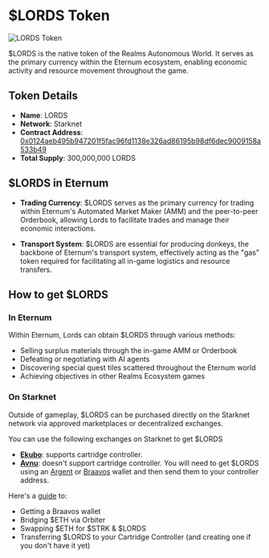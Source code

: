 # $LORDS Token

![LORDS Token](/images/resources/37.png)

$LORDS is the native token of the Realms Autonomous World. It serves as the primary currency within the Eternum
ecosystem, enabling economic activity and resource movement throughout the game.

## Token Details

- **Name**: LORDS
- **Network**: Starknet
- **Contract Address**:
  [0x0124aeb495b947201f5fac96fd1138e326ad86195b98df6dec9009158a533b49](https://starkscan.co/token/0x0124aeb495b947201f5fac96fd1138e326ad86195b98df6dec9009158a533b49)
- **Total Supply**: 300,000,000 LORDS

## $LORDS in Eternum

- **Trading Currency**: $LORDS serves as the primary currency for trading within Eternum's Automated Market Maker (AMM)
  and the peer-to-peer Orderbook, allowing Lords to facilitate trades and manage their economic interactions.

- **Transport System**: $LORDS are essential for producing donkeys, the backbone of Eternum's transport system,
  effectively acting as the "gas" token required for facilitating all in-game logistics and resource transfers.

## How to get $LORDS

### In Eternum

Within Eternum, Lords can obtain $LORDS through various methods:

- Selling surplus materials through the in-game AMM or Orderbook
- Defeating or negotiating with AI agents
- Discovering special quest tiles scattered throughout the Eternum world
- Achieving objectives in other Realms Ecosystem games

### On Starknet

Outside of gameplay, $LORDS can be purchased directly on the Starknet network via approved marketplaces or decentralized
exchanges.

You can use the following exchanges on Starknet to get $LORDS

- **[Ekubo](https://app.ekubo.org/?outputCurrency=LORDS&amount=1&inputCurrency=ETH)**: supports cartridge controller.
- **[Avnu](https://app.avnu.fi/en/eth-lords)**: doesn't support cartridge controller. You will need to get $LORDS using
  an [Argent](https://x.com/argentHQ) or [Braavos](https://x.com/myBraavos) wallet and then send them to your controller
  address.

Here's a [guide](https://x.com/lordcumberlord/status/1920650310621495350) to:

- Getting a Braavos wallet
- Bridging $ETH via Orbiter
- Swapping $ETH for $STRK & $LORDS
- Transferring $LORDS to your Cartridge Controller (and creating one if you don't have it yet)
